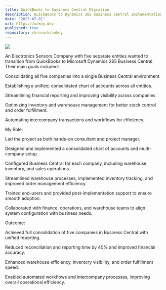 ```yaml
---
title: QuickBooks to Business Central Migration
description: QuickBooks to Dynamics 365 Business Central Implementation for an Electronics Sensors Company (Charlotte, NC)
date: "2023-07-01"
url: https://unkey.dev
published: true
repository: chronark/unkey
---
```



[![](https://unkey.dev/images/landing/app.png)](https://unkey.dev)


An Electronics Sensors Company with five separate entities wanted to transition from QuickBooks to Microsoft Dynamics 365 Business Central. Their main goals included:

Consolidating all five companies into a single Business Central environment.

Establishing a unified, consolidated chart of accounts across all entities.

Streamlining financial reporting and improving visibility across companies.

Optimizing inventory and warehouse management for better stock control and order fulfillment.

Automating intercompany transactions and workflows for efficiency.

My Role:

Led the project as both hands-on consultant and project manager.

Designed and implemented a consolidated chart of accounts and multi-company setup.

Configured Business Central for each company, including warehouse, inventory, and sales operations.

Streamlined warehouse processes, implemented inventory tracking, and improved order management efficiency.

Trained end-users and provided post-implementation support to ensure smooth adoption.

Collaborated with finance, operations, and warehouse teams to align system configuration with business needs.

Outcome:

Achieved full consolidation of five companies in Business Central with unified reporting.

Reduced reconciliation and reporting time by 40% and improved financial accuracy.

Enhanced warehouse efficiency, inventory visibility, and order fulfillment speed.

Enabled automated workflows and intercompany processes, improving overall operational efficiency.
